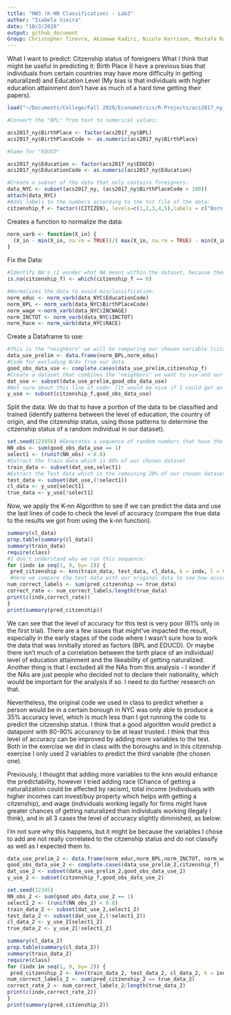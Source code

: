 ```yaml
---
title: "HW3 (K-NN Classification) - Lab3"
author: "Isabela Vieira"
date: "10/3/2020"
output: github_document
Group: Christopher Tinevra, Akimawe Kadiri, Nicole Kerrison, Mostafa Ragheb, Charles Reed.
---
```

What I want to predict: Citzenship status of foreigners 
What I think that might be useful in predicting it: Birth Place (I have a previous bias that individuals from certain countries may have more difficulty in getting naturalized) and Education Level (My bias is that individuals with higher education attainment don't have as much of a hard time getting their papers). 
```r
load("~/Documents/College/Fall 2020/Econometrics/R-Projects/acs2017_ny_data.RData")

#Convert the "BPL" from text to numerical values:

acs2017_ny$BirthPlace <- factor(acs2017_ny$BPL)
acs2017_ny$BirthPlaceCode <- as.numeric(acs2017_ny$BirthPlace)

#Same for "EDUCD"

acs2017_ny$Education <- factor(acs2017_ny$EDUCD)
acs2017_ny$EducationCode <- as.numeric(acs2017_ny$Education)

#Create a subset of the data that only contains foreigners:
data_NYC <- subset(acs2017_ny, (acs2017_ny$BirthPlaceCode > 100))
attach(data_NYC)
#Adds labels to the numbers according to the txt file of the data:
citzenship_f <- factor((CITIZEN), levels=c(1,2,3,4,5),labels = c("Born abroad of American parents","Naturalized citizen","Not a citizen","Not a citizen, but has received first papers","Foreign born, citizenship status not reported"))

```

Creates a function to normalize the data:
```r
norm_varb <- function(X_in) {
  (X_in - min(X_in, na.rm = TRUE))/( max(X_in, na.rm = TRUE) - min(X_in, na.rm = TRUE) )
}
```

Fix the Data: 

```r

#Identify NA's (I wonder what NA means within the dataset, because there is an option in which the foreign citzen chooses not to report citzenship status)
is.na(citzenship_f) <- which(citzenship_f == 0)

#Normalizes the data to avoid misclassification:
norm_educ <- norm_varb(data_NYC$EducationCode)
norm_BPL <- norm_varb(data_NYC$BirthPlaceCode)
norm_wage <-norm_varb(data_NYC$INCWAGE)
norm_INCTOT <- norm_varb(data_NYC$INCTOT)
norm_Race <- norm_varb(data_NYC$RACE)
```

Create a Dataframe to use:

```r
#This is the "neighbors" we will be comparing our chosen variable (citzenship) with. 
data_use_prelim <- data.frame(norm_BPL,norm_educ)
#Code for excluding N/As from our data
good_obs_data_use <- complete.cases(data_use_prelim,citzenship_f)
#Create a dataset that combines the "neighbors" we want to use and our chosen variable now free from N/As
dat_use <- subset(data_use_prelim,good_obs_data_use)
#Not sure about this line of code: (It would be nice if I could get an explanation for this) I guess this y_use will be the untouched data that we will compare our results with?
y_use <- subset(citzenship_f,good_obs_data_use)
```

Split the data: We do that to have a portion of the data to be classified and trained (identify patterns between the level of education, the country of origin, and the citzenship status, using those patterns to determine the citzenship status of a random individual in our dataset). 

```r
set.seed(123456) #Generates a sequence of random numbers that have the same results from 1 to 6 everytime we run this code (I'm nor sure why this is necessary)
NN_obs <- sum(good_obs_data_use == 1)
select1 <- (runif(NN_obs) < 0.8)
#Extract the Train data which is 80% of our chosen dataset 
train_data <- subset(dat_use,select1)
#Extract the Test data which is the remaining 20% of our chosen dataset
test_data <- subset(dat_use,(!select1))
cl_data <- y_use[select1]
true_data <- y_use[!select1]
```

Now, we apply the K-nn Algorithm to see if we can predict the data and use the last lines of code to check the level of accuracy (compare the true data to the results we got from using the k-nn function). 
```r
summary(cl_data)
prop.table(summary(cl_data))
summary(train_data)
require(class)
#I don't understand why we run this sequence:
for (indx in seq(1, 9, by= 2)) {
 pred_citzenship <- knn(train_data, test_data, cl_data, k = indx, l = 0, prob = FALSE, use.all = TRUE)
 #Here we compare the test data with our original data to see how accurate is the prediction
num_correct_labels <- sum(pred_citzenship == true_data)
correct_rate <- num_correct_labels/length(true_data)
print(c(indx,correct_rate))
}
print(summary(pred_citzenship))
```

We can see that the level of accuracy for this test is very poor (61% only in the first trial). There are a few issues that might've impacted the result, especially in the early stages of the code where I wasn't sure how to work the data that was innitially stored as factors (BPL and EDUCD). Or maybe there isn't much of a correlation between the birth place of an individual/ level of education attainment and the likeability of getting naturalized. Another thing is that I excluded all the NAs from this analysis -  I wonder if the NAs are just people who decided not to declare their nationality, which would be important for the analysis if so. I need to do further research on that. 

Nevertheless, the original code we used in class to predict whether a person would be in a certain borough in NYC was only able to produce a 35% accuracy level, which is much less than I got running the code to predict the citzenship status. I think that a good algorithm would predict a datapoint with 80-90% accurancy to be at least trusted. I think that this level of accuracy can be improved by adding more variables to the test. Both in the exercise we did in class with the boroughs and in this citzenship exercise I only used 2 variables to predict the third variable (the chosen one). 


Previously, I thought that adding more variables to the knn would enhance the predictability, however I tried adding race (Chance of getting a naturalization could be affected by racism), total income (individuals with higher incomes can invest/buy property which helps with getting a citzenship), and wage (individuals working legally for firms might have greater chances of getting naturalized than individuals working illegaly I think), and in all 3 cases the level of accuracy slightly diminished, as below:

I'm not sure why this happens, but it might be because the variables I chose to add are not really correlated to the citzenship status and do not classify as well as I expected them to. 

```r
data_use_prelim_2 <- data.frame(norm_educ,norm_BPL,norm_INCTOT, norm_wage, norm_Race )
good_obs_data_use_2 <- complete.cases(data_use_prelim_2,citzenship_f)
dat_use_2 <- subset(data_use_prelim_2,good_obs_data_use_2)
y_use_2 <- subset(citzenship_f,good_obs_data_use_2)

set.seed(12345)
NN_obs_2 <- sum(good_obs_data_use_2 == 1)
select1_2 <- (runif(NN_obs_2) < 0.8)
train_data_2 <- subset(dat_use_2,select1_2)
test_data_2 <- subset(dat_use_2,(!select1_2))
cl_data_2 <- y_use_2[select1_2]
true_data_2 <- y_use_2[!select1_2]

summary(cl_data_2)
prop.table(summary(cl_data_2))
summary(train_data_2)
require(class)
for (indx in seq(1, 9, by= 2)) {
 pred_citzenship_2 <- knn(train_data_2, test_data_2, cl_data_2, k = indx, l = 0, prob = FALSE, use.all = TRUE)
num_correct_labels_2 <- sum(pred_citzenship_2 == true_data_2)
correct_rate_2 <- num_correct_labels_2/length(true_data_2)
print(c(indx,correct_rate_2))
}
print(summary(pred_citzenship_2))
```

                   